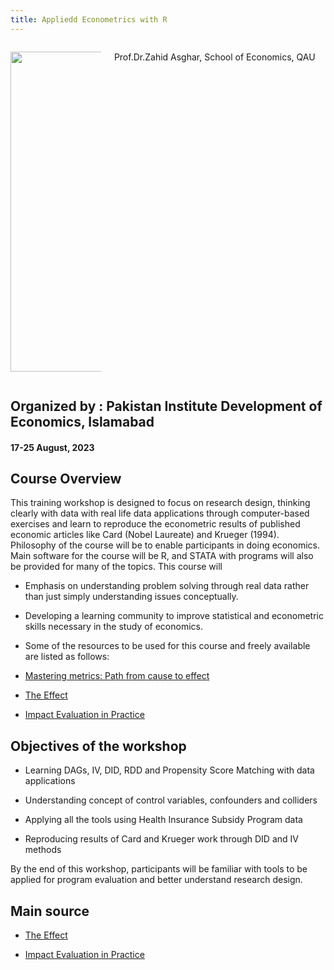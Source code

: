 ---
title: Appliedd Econometrics with R
---

::: columns
::: {.column width="30%"}
![](zahid.jpeg){width="512"}
:::

::: {.column width="70%"}
::: nonincremental
Prof.Dr.Zahid Asghar, School of Economics, QAU

:::
:::
:::


## Organized by : Pakistan Institute Development of Economics, Islamabad
#### 17-25 August, 2023


## Course Overview

This training workshop is designed [ to focus on research design]{.yellow}, [thinking clearly with data]{.yellow} with real life data applications through computer-based exercises and learn to reproduce the econometric results of published economic articles like Card (Nobel Laureate) and Krueger (1994). Philosophy of the course will be to enable participants in [doing economics]{.yellow}. [Main software for the course will be R]{.yellow}, and STATA with programs will also be provided for many of the topics. This course will

-   Emphasis on understanding problem solving through real data rather than just simply understanding issues conceptually.

-   Developing a learning community to improve statistical and econometric skills necessary in the study of economics.

-   Some of the resources to be used for this course and freely available are listed as follows:


-   [Mastering metrics: Path from cause to effect](https://www.masteringmetrics.com/)

-   [The Effect](theeffectbook.net)

-   [Impact Evaluation in Practice](https://www.worldbank.org/en/programs/sief-trust-fund/publication/impact-evaluation-in-practice)

## Objectives of the workshop

-   Learning DAGs, IV, DID, RDD and Propensity Score Matching with data applications

-   Understanding concept of control variables, confounders and colliders

-   Applying all the tools using Health Insurance Subsidy Program data

-   Reproducing results of Card and Krueger work through DID and IV methods

By the end of this workshop, participants will be familiar with tools to be applied for program evaluation and better understand research design.

## Main source
-   [The Effect](theeffectbook.net)

-   [Impact Evaluation in Practice](https://www.worldbank.org/en/programs/sief-trust-fund/publication/impact-evaluation-in-practice)



